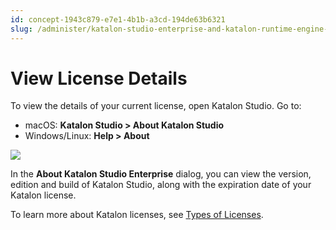 ```yaml
---
id: concept-1943c879-e7e1-4b1b-a3cd-194de63b6321
slug: /administer/katalon-studio-enterprise-and-katalon-runtime-engine-license/view-license-details
---
```


# View License Details

To view the details of your current license, open Katalon Studio. Go to:

-   macOS: **Katalon Studio &gt; About Katalon Studio**
-   Windows/Linux: **Help &gt; About**

<img src="/doc_images/Documents/Administer/KSE-KRE-Licenses/view-license-details/image/ks-view-license-details.png" width={600} />

In the **About Katalon Studio Enterprise** dialog, you can view the version, edition and build of Katalon Studio, along with the expiration date of your Katalon license.

To learn more about Katalon licenses, see [Types of Licenses](/administer/katalon-studio-enterprise-and-katalon-runtime-engine-license/license-overview).